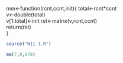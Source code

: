 
mm<-function(rcnt,ccnt,init){
  total<-rcnt*ccnt  
  v<-double(total)  
  v[1:total]<-init
  rst<-matrix(v,rcnt,ccnt)  
  return(rst)  
}



```r
source("W11-1.R")
```  

```r
mm(7,8,678)  
```